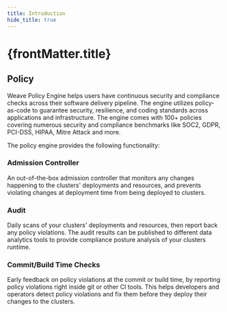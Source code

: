 ```yaml
---
title: Introduction
hide_title: true
---
```



# {frontMatter.title} <TierLabel tiers="Enterprise" />

## Policy

Weave Policy Engine helps users have continuous security and compliance checks across their software delivery pipeline. The engine utilizes policy-as-code to guarantee security, resilience, and coding standards across applications and infrastructure. The engine comes with 100+ policies covering numerous security and compliance benchmarks like SOC2, GDPR, PCI-DSS, HIPAA, Mitre Attack and more.

The policy engine provides the following functionality:

### Admission Controller
An out-of-the-box admission controller that monitors any changes happening to the clusters' deployments and resources, and prevents violating changes at deployment time from being deployed to clusters.

### Audit
Daily scans of your clusters' deployments and resources, then report back any policy violations. The audit results can be published to different data analytics tools to provide compliance posture analysis of your clusters runtime.

### Commit/Build Time Checks
Early feedback on policy violations at the commit or build time, by reporting policy violations right inside git or other CI tools. This helps developers and operators detect policy violations and fix them before they deploy their changes to the clusters.
